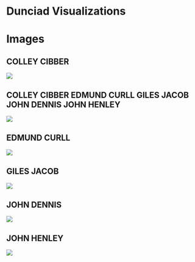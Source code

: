 # Dunciad Visualizations


# Images 

## COLLEY CIBBER
![](images/COLLEY_CIBBER.dot_fdp.png)

## COLLEY CIBBER EDMUND CURLL GILES JACOB JOHN DENNIS JOHN HENLEY
![](images/COLLEY_CIBBER_EDMUND_CURLL_GILES_JACOB_JOHN_DENNIS_JOHN_HENLEY.dot_fdp.png)

## EDMUND CURLL
![](images/EDMUND_CURLL.dot_fdp.png)

## GILES JACOB
![](images/GILES_JACOB.dot_fdp.png)

## JOHN DENNIS
![](images/JOHN_DENNIS.dot_fdp.png)

## JOHN HENLEY
![](images/JOHN_HENLEY.dot_fdp.png)